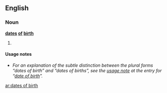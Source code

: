 ==English==

===Noun===
'''[[dates]] [[of]] [[birth]]''' {{p}}

# {{plural of|[[date of birth]]}}

====Usage notes====
* ''For an explanation of the subtle distinction between the plural forms “dates of birth” and “dates of births”, see the [[date of birth#Usage notes|usage note]] at the entry for “[[date of birth]]”.''

[[ar:dates of birth]]